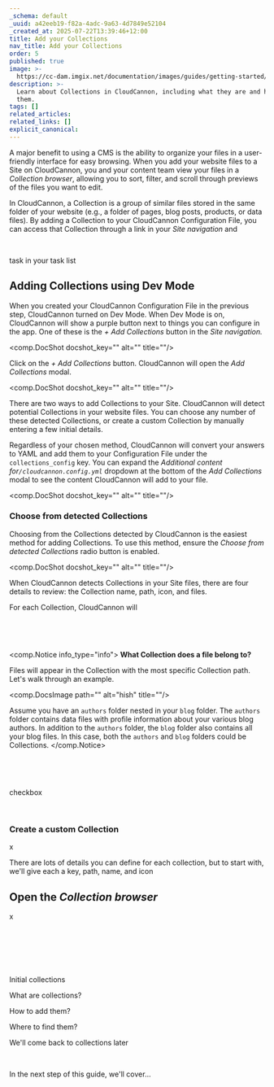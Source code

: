 ```yaml
---
_schema: default
_uuid: a42eeb19-f82a-4adc-9a63-4d7849e52104
_created_at: 2025-07-22T13:39:46+12:00
title: Add your Collections
nav_title: Add your Collections
order: 5
published: true
image: >-
  https://cc-dam.imgix.net/documentation/images/guides/getting-started/guide-thumbnails/CloudCannon-Getting-Started-Thumbnail-Universal.png
description: >-
  Learn about Collections in CloudCannon, including what they are and how to add
  them.
tags: []
related_articles:
related_links: []
explicit_canonical:
---
```

A major benefit to using a CMS is the ability to organize your files in a user-friendly interface for easy browsing. When you add your website files to a Site on CloudCannon, you and your content team view your files in a *Collection browser*, allowing you to sort, filter, and scroll through previews of the files you want to edit.

In CloudCannon, a Collection is a group of similar files stored in the same folder of your website (e.g., a folder of pages, blog posts, products, or data files). By adding a Collection to your CloudCannon Configuration File, you can access that Collection through a link in your *Site navigation* and

&nbsp;

task in your task list

## Adding Collections using Dev Mode

When you created your CloudCannon Configuration File in the previous step, CloudCannon turned on Dev Mode. When Dev Mode is on, CloudCannon will show a purple button next to things you can configure in the app. One of these is the *\+ Add Collections* button in the *Site navigation.*

<comp.DocShot docshot_key="" alt="" title=""/>

Click on the *\+ Add Collections* button. CloudCannon will open the *Add Collections* modal.

<comp.DocShot docshot_key="" alt="" title=""/>

There are two ways to add Collections to your Site. CloudCannon will detect potential Collections in your website files. You can choose any number of these detected Collections, or create a custom Collection by manually entering a few initial details.

Regardless of your chosen method, CloudCannon will convert your answers to YAML and add them to your Configuration File under the `collections_config` key. You can expand the *Additional content for`/cloudcannon.config.yml`* dropdown at the bottom of the *Add Collections* modal to see the content CloudCannon will add to your file.

<comp.DocShot docshot_key="" alt="" title=""/>

### Choose from detected Collections

Choosing from the Collections detected by CloudCannon is the easiest method for adding Collections. To use this method, ensure the *Choose from detected Collections* radio button is enabled.

<comp.DocShot docshot_key="" alt="" title=""/>

When CloudCannon detects Collections in your Site files, there are four details to review: the Collection name, path, icon, and files.

For each Collection, CloudCannon will

&nbsp;

&nbsp;

<comp.Notice info_type="info">
  **What Collection does a file belong to?**

  Files will appear in the Collection with the most specific Collection path. Let's walk through an example.

  <comp.DocsImage path="" alt="hish" title=""/>

  Assume you have an `authors` folder nested in your `blog` folder. The `authors` folder contains data files with profile information about your various blog authors. In addition to the `authors` folder, the `blog` folder also contains all your blog files. In this case, both the `authors` and `blog` folders could be Collections.
</comp.Notice>

&nbsp;

&nbsp;

checkbox

&nbsp;

### Create a custom Collection

x

There are lots of details you can define for each collection, but to start with, we'll give each a key, path, name, and icon

## Open the *Collection browser*

x

&nbsp;

&nbsp;

&nbsp;

Initial collections

What are collections?

How to add them?

Where to find them?

We'll come back to collections later

&nbsp;

In the next step of this guide, we'll cover...